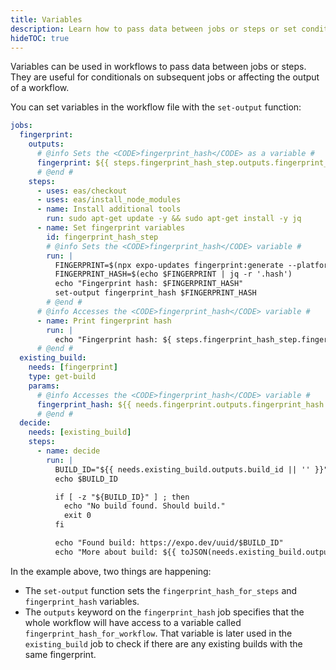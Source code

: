 ```yaml
---
title: Variables
description: Learn how to pass data between jobs or steps or set conditionals using variables in EAS Workflows.
hideTOC: true
---
```


Variables can be used in workflows to pass data between jobs or steps. They are useful for conditionals on subsequent jobs or affecting the output of a workflow.

You can set variables in the workflow file with the `set-output` function:

```yaml .eas/workflows/variables.yml
jobs:
  fingerprint:
    outputs:
      # @info Sets the <CODE>fingerprint_hash</CODE> as a variable #
      fingerprint: ${{ steps.fingerprint_hash_step.outputs.fingerprint_hash }}
      # @end #
    steps:
      - uses: eas/checkout
      - uses: eas/install_node_modules
      - name: Install additional tools
        run: sudo apt-get update -y && sudo apt-get install -y jq
      - name: Set fingerprint variables
        id: fingerprint_hash_step
        # @info Sets the <CODE>fingerprint_hash</CODE> variable #
        run: |
          FINGERPRINT=$(npx expo-updates fingerprint:generate --platform ios)
          FINGERPRINT_HASH=$(echo $FINGERPRINT | jq -r '.hash')
          echo "Fingerprint hash: $FINGERPRINT_HASH"
          set-output fingerprint_hash $FINGERPRINT_HASH
        # @end #
      # @info Accesses the <CODE>fingerprint_hash</CODE> variable #
      - name: Print fingerprint hash
        run: |
          echo "Fingerprint hash: ${ steps.fingerprint_hash_step.fingerprint_hash }"
      # @end #
  existing_build:
    needs: [fingerprint]
    type: get-build
    params:
      # @info Accesses the <CODE>fingerprint_hash</CODE> variable #
      fingerprint_hash: ${{ needs.fingerprint.outputs.fingerprint_hash }}
      # @end #
  decide:
    needs: [existing_build]
    steps:
      - name: decide
        run: |
          BUILD_ID="${{ needs.existing_build.outputs.build_id || '' }}"
          echo $BUILD_ID

          if [ -z "${BUILD_ID}" ] ; then
            echo "No build found. Should build."
            exit 0
          fi

          echo "Found build: https://expo.dev/uuid/$BUILD_ID"
          echo "More about build: ${{ toJSON(needs.existing_build.outputs) }}"
```

In the example above, two things are happening:

- The `set-output` function sets the `fingerprint_hash_for_steps` and `fingerprint_hash` variables.
- The `outputs` keyword on the `fingerprint_hash` job specifies that the whole workflow will have access to a variable called `fingerprint_hash_for_workflow`. That variable is later used in the `existing_build` job to check if there are any existing builds with the same fingerprint.
